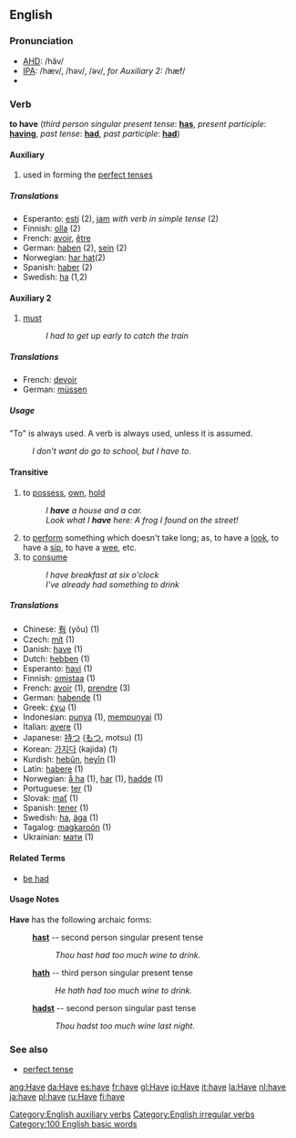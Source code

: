 ==English==

===Pronunciation===
*[[AHD]]: /hăv/
*[[IPA]]: /hæv/, /həv/, /əv/, ''for Auxiliary 2:'' /hæf/
*{{audio|en-us-have.ogg|Audio (US)}}

===Verb===
'''to have''' (''third person singular present tense'': '''[[has]]''', ''present participle'': '''[[having]]''', ''past tense'': '''[[had]]''', ''past participle'': '''[[had]]''')

====Auxiliary====
# used in forming the [[perfect tense]]s

=====Translations=====
*Esperanto: [[esti]] (2), [[jam]] ''with verb in simple tense'' (2)
*Finnish: [[olla]] (2)
*French: [[avoir]], [[être]]
*German: [[haben]] (2), [[sein]] (2)
*Norwegian: [[har hat]](2)
*Spanish: [[haber]] (2)
*Swedish: [[ha]] (1,2)

====Auxiliary 2====
# [[must]]
#: ''I had to get up early to catch the train''

=====Translations=====
*French: [[devoir]]
*German: [[müssen]]

=====Usage=====
"To" is always used. A verb is always used, unless it is assumed.
:''I don't want do go to school, but I have to.''

====Transitive====
# to [[possess]], [[own]], [[hold]]
#:''I '''have''' a house and a car.''
#:''Look what I '''have''' here: A frog I found on the street!''
# to [[perform]] something which doesn't take long; as, to have a [[look]], to have a [[sip]], to have a [[wee]], etc.
# to [[consume]]
#: ''I have breakfast at six o'clock''
#: ''I've already had something to drink''

=====Translations=====
*Chinese: [[有]] (yǒu) (1)
*Czech: [[mít]] (1)
*Danish: [[have]] (1)
*Dutch: [[hebben]] (1)
*Esperanto: [[havi]] (1)
*Finnish: [[omistaa]] (1)
*French: [[avoir]] (1), [[prendre]] (3)
*German: [[haben]][[:de:Haben|de]] (1)
*Greek: [[έχω]] (1)
*Indonesian: [[punya]] (1), [[punya|mempunyai]] (1)
*Italian: [[avere]] (1)
*Japanese: [[持つ]] ([[もつ]], motsu) (1)
*Korean: [[가지다]] (kajida) (1)
*Kurdish: [[hebûn]], [[heyîn]] (1)
*Latin: [[habere]] (1)
*Norwegian: [[å ha]] (1), [[har]] (1), [[hadde]] (1)
*Portuguese: [[ter]] (1)
*Slovak: [[mať]] (1)
*Spanish: [[tener]] (1)
*Swedish: [[ha]], [[äga]] (1)
*Tagalog: [[magkaroón]] (1)
*Ukrainian: [[мати#Verb|мати]] (1)

====Related Terms====
*[[be had]]

====Usage Notes====
'''Have''' has the following archaic forms:
: '''[[hast]]''' -- second person singular present tense
:: ''Thou hast had too much wine to drink.''
: '''[[hath]]''' -- third person singular present tense
:: ''He hath had too much wine to drink.''
: '''[[hadst]]''' -- second person singular past tense
:: ''Thou hadst too much wine last night.''

===See also===
*[[perfect tense]]

[[Category:English auxiliary verbs]]
[[Category:English irregular verbs]]
[[Category:100 English basic words]]

[[ang:Have]]
[[da:Have]]
[[es:have]]
[[fr:have]]
[[gl:Have]]
[[io:Have]]
[[it:have]]
[[la:Have]]
[[nl:have]]
[[ja:have]]
[[pl:have]]
[[ru:Have]]
[[fi:have]]